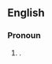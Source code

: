 {{also|whathaveyou|what have you}}
==English==

===Pronoun===
{{en-pron|head=[[what]]-[[have]]-[[you]]}}

# {{alternative spelling of|en|what have you}}.